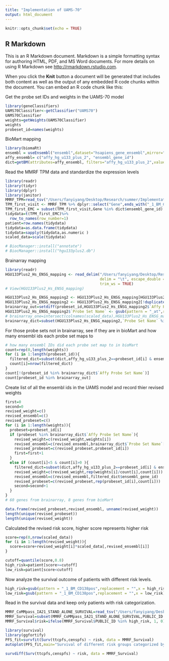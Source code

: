 ```yaml
---
title: "Implementation of UAMS-70"
output: html_document
---
```


```r
knitr::opts_chunk$set(echo = TRUE)
```

## R Markdown

This is an R Markdown document. Markdown is a simple formatting syntax for authoring HTML, PDF, and MS Word documents. For more details on using R Markdown see <http://rmarkdown.rstudio.com>.

When you click the **Knit** button a document will be generated that includes both content as well as the output of any embedded R code chunks within the document. You can embed an R code chunk like this:

Get the probe set IDs and weights in the UAMS-70 model
```r
library(geneClassifiers)
UAMS70Classifier<-getClassifier("UAMS70")
UAMS70Classifier
weights=getWeights(UAMS70Classifier)
weights
probeset_id=names(weights)
```
BioMart mapping
```r
library(biomaRt) 
ensembl = useEnsembl("ensembl",dataset="hsapiens_gene_ensembl",mirror="www") 
affy_ensembl= c("affy_hg_u133_plus_2", "ensembl_gene_id")
dict=getBM(attributes=affy_ensembl, filters="affy_hg_u133_plus_2",values = probeset_id, mart = ensembl)
```

Read the MMRF TPM data and standardize the expression levels
```r
library(readr)
library(tidyr)
library(dplyr)
library(janitor)
MMRF_TPM=read_tsv("/Users/fanyiyang/Desktop/Research/summer/Implementation\ of\ risk\ models/MMRF_TPM.tsv")
TPM_first_visit <- MMRF_TPM %>% dplyr::select("Gene",ends_with("_1_BM_CD138pos"))
TPM_first_EMC = subset(TPM_first_visit,Gene %in% dict$ensembl_gene_id)
tidydata=t(TPM_first_EMC)%>%
  row_to_names(row_number=1)
patient=row.names(tidydata)
tidydata=as.data.frame(tidydata)
tidydata=sapply(tidydata,as.numeric )
scaled_data=scale(tidydata)
```

```r
# BiocManager::install("annotate")
# BiocManager::install("hgu133plus2.db")
```


Brainarray mapping
```r
library(readr)
HGU133Plus2_Hs_ENSG_mapping <- read_delim("/Users/fanyiyang/Desktop/Research/summer/Implementation\ of\ risk\ models/HGU133Plus2_Hs_ENSG_mapping.txt", 
                                          delim = "\t", escape_double = FALSE, 
                                          trim_ws = TRUE)
# View(HGU133Plus2_Hs_ENSG_mapping)

HGU133Plus2_Hs_ENSG_mapping2 <- HGU133Plus2_Hs_ENSG_mapping[HGU133Plus2_Hs_ENSG_mapping$`Affy Probe Set Name` %in% probeset_id,c(1,7)]
HGU133Plus2_Hs_ENSG_mapping2 <- HGU133Plus2_Hs_ENSG_mapping2[!duplicated(HGU133Plus2_Hs_ENSG_mapping2),]
brainarray_out=setdiff(probeset_id,HGU133Plus2_Hs_ENSG_mapping2$`Affy Probe Set Name`) # not in brainarray, try bioMart
HGU133Plus2_Hs_ENSG_mapping2$`Probe Set Name` <- gsub(pattern = "_at",replacement = "",x = HGU133Plus2_Hs_ENSG_mapping2$`Probe Set Name`)
# brainarray_one=intersect(colnames(scaled_data),HGU133Plus2_Hs_ENSG_mapping2$`Probe Set Name`) 
brainarray_dict=subset(HGU133Plus2_Hs_ENSG_mapping2,`Probe Set Name` %in% colnames(scaled_data))# in TPM and have one ensembl to one probe set in brainarray
```

For those probe sets not in brainarray, see if they are in bioMart and how many ensembl ids each probe set maps to
```r
# how many ensembl IDs did each probe set map to in bioMart
count=rep(0,length(weights))
for (i in 1:length(probeset_id)){
  filtered_dict=subset(dict,affy_hg_u133_plus_2==probeset_id[i] & ensembl_gene_id %in% colnames(scaled_data))
  count[i]=nrow(filtered_dict)
}
count[!(probeset_id %in% brainarray_dict$`Affy Probe Set Name`)]
count[probeset_id %in% brainarray_out]
```

Create list of all the ensembl ids in the UAMS model and record thier revised weights
```r
first=0
second=0
revised_weight=c()
revised_ensembl=c()
revised_probeset=c()
for (i in 1:length(weights)){
  probeset=probeset_id[i]
  if (probeset %in% brainarray_dict$`Affy Probe Set Name`){
    revised_weight=c(revised_weight,weights[i])
    revised_ensembl=c(revised_ensembl,brainarray_dict$`Probe Set Name`[brainarray_dict$`Affy Probe Set Name`==probeset])
    revised_probeset=c(revised_probeset,probeset_id[i])
    first=first+1
  }
  else if (count[i]<5 & count[i]>0 ){
    filtered_dict=subset(dict,affy_hg_u133_plus_2==probeset_id[i] & ensembl_gene_id %in% colnames(scaled_data))
    revised_weight=c(revised_weight,rep(weights[i]/count[i],count[i])) # take the average of multiple ensembl genes mapping to the same probe set
    revised_ensembl=c(revised_ensembl,filtered_dict$ensembl_gene_id)
    revised_probeset=c(revised_probeset,rep(probeset_id[i],count[i]))
    second=second+1
  }
}
# 60 genes from brainarray, 8 genes from bioMart
```

```r
data.frame(revised_probeset,revised_ensembl, unname(revised_weight))
length(unique(revised_probeset))
length(unique(revised_weight))
```
Calculated the revised risk score, higher score represents higher risk
```r
score=rep(0,nrow(scaled_data))
for (i in 1:length(revised_weight)){
  score=score+revised_weight[i]*scaled_data[,revised_ensembl[i]]
}
```

```r
cutoff=quantile(score,0.8)
high_risk=patient[score>=cutoff]
low_risk=patient[score<cutoff]
```


Now analyze the survival outcome of patients with different risk levels.
```r
high_risk=gsub(pattern = "_1_BM_CD138pos",replacement = "",x = high_risk)
low_risk=gsub(pattern = "_1_BM_CD138pos",replacement = "",x = low_risk)
```

Read in the survival data and keep only patients with risk categorization.
```r
MMRF_CoMMpass_IA21_STAND_ALONE_SURVIVAL=read_tsv("/Users/fanyiyang/Desktop/Research/summer/Implementation\ of\ risk\ models/MMRF_CoMMpass_IA21_STAND_ALONE_SURVIVAL.tsv")
MMRF_Survival=subset(MMRF_CoMMpass_IA21_STAND_ALONE_SURVIVAL,PUBLIC_ID %in% high_risk | PUBLIC_ID %in% low_risk)
MMRF_Survival$risk=ifelse(MMRF_Survival$PUBLIC_ID %in% high_risk, 1, 0) #risk=1 represents high risk
```

```r
library(survival)
library(ggfortify)
PFS_fit=survfit(Surv(ttcpfs,censpfs) ~ risk, data = MMRF_Survival)
autoplot(PFS_fit,main="Survival of different risk groups categorized by UAMS-70")
```
```r
survdiff(Surv(ttcpfs,censpfs) ~ risk, data = MMRF_Survival)
```


